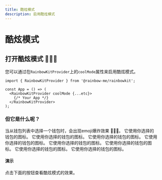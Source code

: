 ```yaml
---
title: 酷炫模式
description: 启用酷炫模式
---
```


# 酷炫模式

## 打开酷炫模式 🌈🌈🌈

您可以通过在`RainbowKitProvider`上的`coolMode`属性来启用酷炫模式。

```tsx
import { RainbowKitProvider } from '@rainbow-me/rainbowkit';

const App = () => (
  <RainbowKitProvider coolMode {...etc}>
    {/* Your App */}
  </RainbowKitProvider>
);
```

### 但它是什么呢？

当从钱包列表中选择一个钱包时，会出现emoji爆炸效果 🌈🌈🌈。 它使用你选择的钱包的图标。 它使用你选择的钱包的图标。 它使用你选择的钱包的图标。 它使用你选择的钱包的图标。 它使用你选择的钱包的图标。 它使用你选择的钱包的图标。 它使用你选择的钱包的图标。 它使用你选择的钱包的图标。

#### 演示

点击下面的按钮查看酷炫模式的效果。

<CoolMode />
